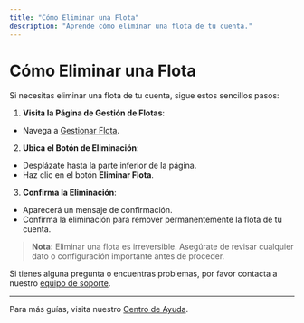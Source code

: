 ```yaml
---
title: "Cómo Eliminar una Flota"
description: "Aprende cómo eliminar una flota de tu cuenta."
---
```


# Cómo Eliminar una Flota

Si necesitas eliminar una flota de tu cuenta, sigue estos sencillos pasos:

1. **Visita la Página de Gestión de Flotas**:
- Navega a [Gestionar Flota](https://www.meterapp.co/en/fleet/manage_fleet).

2. **Ubica el Botón de Eliminación**:
- Desplázate hasta la parte inferior de la página.
- Haz clic en el botón **Eliminar Flota**.

3. **Confirma la Eliminación**:
- Aparecerá un mensaje de confirmación.
- Confirma la eliminación para remover permanentemente la flota de tu cuenta.

> **Nota:** Eliminar una flota es irreversible. Asegúrate de revisar cualquier dato o configuración importante antes de proceder.

Si tienes alguna pregunta o encuentras problemas, por favor contacta a nuestro [equipo de soporte](mailto:support@meterapp.co).

---

Para más guías, visita nuestro [Centro de Ayuda](https://help.meterapp.co/).
